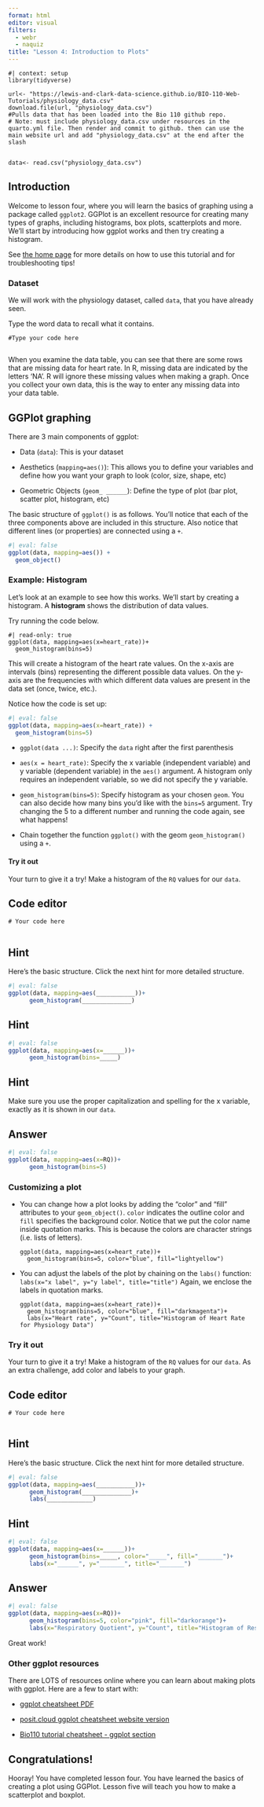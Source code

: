 ```yaml
---
format: html
editor: visual
filters: 
  - webr
  - naquiz
title: "Lesson 4: Introduction to Plots"
---
```


```webr-r
#| context: setup
library(tidyverse)

url<- "https://lewis-and-clark-data-science.github.io/BIO-110-Web-Tutorials/physiology_data.csv"
download.file(url, "physiology_data.csv")
#Pulls data that has been loaded into the Bio 110 github repo. 
# Note: must include physiology_data.csv under resources in the quarto.yml file. Then render and commit to github. then can use the main website url and add "physiology_data.csv" at the end after the slash 


data<- read.csv("physiology_data.csv")

```

## Introduction

Welcome to lesson four, where you will learn the basics of graphing using a package called `ggplot2`. GGPlot is an excellent resource for creating many types of graphs, including histograms, box plots, scatterplots and more. We'll start by introducing how ggplot works and then try creating a histogram.

See [the home page](index.qmd){target="_blank"} for more details on how to use this tutorial and for troubleshooting tips!

### Dataset

We will work with the physiology dataset, called `data`, that you have already seen.

Type the word data to recall what it contains.

```webr-r
#Type your code here


```

When you examine the data table, you can see that there are some rows that are missing data for heart rate. In R, missing data are indicated by the letters 'NA'. R will ignore these missing values when making a graph. Once you collect your own data, this is the way to enter any missing data into your data table.

## GGPlot graphing

There are 3 main components of ggplot:

-   Data (`data`): This is your dataset

-   Aesthetics (`mapping=aes()`): This allows you to define your variables and define how you want your graph to look (color, size, shape, etc)

-   Geometric Objects (`geom_ ______`): Define the type of plot (bar plot, scatter plot, histogram, etc)

The basic structure of `ggplot()` is as follows. You'll notice that each of the three components above are included in this structure. Also notice that different lines (or properties) are connected using a `+`.

```r
#| eval: false
ggplot(data, mapping=aes()) +
  geom_object()
```

### Example: Histogram

Let's look at an example to see how this works. We'll start by creating a histogram. A **histogram** shows the distribution of data values.

Try running the code below.

```webr-r
#| read-only: true
ggplot(data, mapping=aes(x=heart_rate))+
  geom_histogram(bins=5)
```

This will create a histogram of the heart rate values. On the x-axis are intervals (bins) representing the different possible data values. On the y-axis are the frequencies with which different data values are present in the data set (once, twice, etc.).

Notice how the code is set up:

```r
#| eval: false
ggplot(data, mapping=aes(x=heart_rate)) +
  geom_histogram(bins=5)
```

-   `ggplot(data ...)`: Specify the `data` right after the first parenthesis

-   `aes(x = heart_rate)`: Specify the x variable (independent variable) and y variable (dependent variable) in the `aes()` argument. A histogram only requires an independent variable, so we did not specify the y variable.

-   `geom_histogram(bins=5)`: Specify histogram as your chosen `geom`. You can also decide how many bins you'd like with the `bins=5` argument. Try changing the 5 to a different number and running the code again, see what happens!

-   Chain together the function `ggplot()` with the geom `geom_histogram()` using a `+`.

#### Try it out

Your turn to give it a try! Make a histogram of the `RQ` values for our `data`.

::: panel-tabset
## Code editor

```webr-r
# Your code here


```

## Hint

Here's the basic structure. Click the next hint for more detailed structure.

```r
#| eval: false
ggplot(data, mapping=aes(___________))+
      geom_histogram(______________)
```

## Hint

```r
#| eval: false
ggplot(data, mapping=aes(x=______))+
      geom_histogram(bins=_____)
```

## Hint

Make sure you use the proper capitalization and spelling for the x variable, exactly as it is shown in our `data`.

## Answer

```r
#| eval: false
ggplot(data, mapping=aes(x=RQ))+
      geom_histogram(bins=5)
```
:::

### Customizing a plot

-   You can change how a plot looks by adding the "color" and "fill" attributes to your `geom_object()`. `color` indicates the outline color and `fill` specifies the background color. Notice that we put the color name inside quotation marks. This is because the colors are character strings (i.e. lists of letters).

    ```webr-r
    ggplot(data, mapping=aes(x=heart_rate))+
      geom_histogram(bins=5, color="blue", fill="lightyellow")
    ```

-   You can adjust the labels of the plot by chaining on the `labs()` function: `labs(x="x label", y="y label", title="title")` Again, we enclose the labels in quotation marks.

    ```webr-r
    ggplot(data, mapping=aes(x=heart_rate))+
      geom_histogram(bins=5, color="blue", fill="darkmagenta")+
      labs(x="Heart rate", y="Count", title="Histogram of Heart Rate for Physiology Data")
    ```

### Try it out

Your turn to give it a try! Make a histogram of the `RQ` values for our `data`. As an extra challenge, add color and labels to your graph.

::: panel-tabset
## Code editor

```webr-r
# Your code here


```

## Hint

Here's the basic structure. Click the next hint for more detailed structure.

```r
#| eval: false
ggplot(data, mapping=aes(___________))+
      geom_histogram(______________)+
      labs(_____________)
```

## Hint

```r
#| eval: false
ggplot(data, mapping=aes(x=______))+
      geom_histogram(bins=_____, color="_____", fill="_______")+
      labs(x="______", y="_______", title="_______")
```

## Answer

```r
#| eval: false
ggplot(data, mapping=aes(x=RQ))+
      geom_histogram(bins=5, color="pink", fill="darkorange")+
      labs(x="Respiratory Quotient", y="Count", title="Histogram of Respiratory Quotient for Physiology Data")
```
:::

Great work!

### Other ggplot resources

There are LOTS of resources online where you can learn about making plots with ggplot. Here are a few to start with:

-   [ggplot cheatsheet PDF](https://rstudio.github.io/cheatsheets/data-visualization.pdf){target="_blank"}

-   [posit.cloud ggplot cheatsheet website version](https://rstudio.github.io/cheatsheets/html/data-visualization.html){target="_blank"}

-   [Bio110 tutorial cheatsheet - ggplot section](Bio110_cheatsheet.qmd#sec-ggplot){target="_blank"}


## Congratulations!

Hooray! You have completed lesson four. You have learned the basics of creating a plot using GGPlot. Lesson five will teach you how to make a scatterplot and boxplot.
